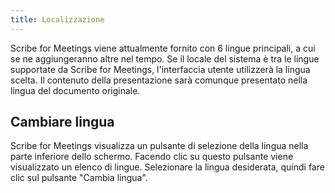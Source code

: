 ```yaml
---
title: Localizzazione
---
```



Scribe for Meetings viene attualmente fornito con 6 lingue principali, a cui se ne aggiungeranno altre nel tempo. Se il locale del sistema è tra le lingue supportate da Scribe for Meetings, l'interfaccia utente utilizzerà la lingua scelta. Il contenuto della presentazione sarà comunque presentato nella lingua del documento originale.

## Cambiare lingua

Scribe for Meetings visualizza un pulsante di selezione della lingua nella parte inferiore dello schermo. Facendo clic su questo pulsante viene visualizzato un elenco di lingue. Selezionare la lingua desiderata, quindi fare clic sul pulsante "Cambia lingua".

